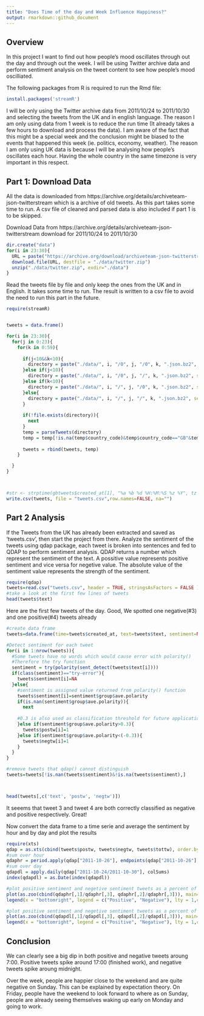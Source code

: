 ```yaml
---
title: "Does Time of the day and Week Influence Happiness?"
output: rmarkdown::github_document
---
```


## Overview

In this project I want to find out how people's mood oscillates through out the day and through out the week. I will be using Twitter archive data and perform sentiment analysis on the tweet content to see how people's mood oscilliated. 

The following packages from R is required to run the Rmd file:
```r
install.packages('streamR')
```

I will be only using the Twitter archive data from 2011/10/24 to 2011/10/30 and selecting the tweets from the UK and in english language. The reason I am only using data from 1 week is to reduce the run time (It already takes a few hours to download and process the data). I am aware of the fact that this might be a special week and the conclusion might be biased to the events that happened this week (ie. politics, economy, weather). The reason I am only using UK data is because I will be analysing how people's oscillates each hour. Having the whole country in the same timezone is very important in this respect.


## Part 1: Download Data
All the data is downloaded from https://archive.org/details/archiveteam-json-twitterstream which is a archive of old tweets. As this part takes some time to run. A csv file of cleaned and parsed data is also included if part 1 is to be skipped.

Download Data from https://archive.org/details/archiveteam-json-twitterstream download for 2011/10/24 to 2011/10/30
```r
dir.create("data")
for(i in 23:30){
  URL = paste("https://archive.org/download/archiveteam-json-twitterstream/twitter-stream-2011-10-",i,".zip", sep="")
  download.file(URL, destfile = "./data/twitter.zip")
  unzip("./data/twitter.zip", exdir="./data")
}


```


Read the tweets file by file and only keep the ones from the UK and in English. It takes some time to run. The result is written to a csv file to avoid the need to run this part in the future.


```r
require(streamR)


tweets = data.frame()

for(i in 23:30){
  for(j in 0:23){
    for(k in 0:59){
      
      if(j<10&&k<10){
        directory = paste("./data/", i, "/0", j, "/0", k, ".json.bz2", sep="")
      }else if(j<10){
        directory = paste("./data/", i, "/0", j, "/", k, ".json.bz2", sep="")
      }else if(k<10){
        directory = paste("./data/", i, "/", j, "/0", k, ".json.bz2", sep="")
      }else{
        directory = paste("./data/", i, "/", j, "/", k, ".json.bz2", sep="")
      }
      
      if(!file.exists(directory)){
        next
      }
      temp = parseTweets(directory)
      temp = temp[!is.na(temp$country_code)&temp$country_code=="GB"&temp$user_lang=="en",]
      
      tweets = rbind(tweets, temp)
    }

  }
}



#str <- strptime(gbtweets$created_at[1], "%a %b %d %H:%M:%S %z %Y", tz = "UTC")
write.csv(tweets, file = "tweets.csv",row.names=FALSE, na="")

```


## Part 2 Analysis

If the Tweets from the UK has already been extracted and saved as 'tweets.csv', then start the project from there. Analyze the sentiment of the tweets using qdap package, each tweet is broken into sentences and fed to QDAP to perform sentiment analysis. QDAP returns a number which represent the sentiment of the text. A possitive value represents positive sentiment and vice versa for negetive value. The absolute value of the sentiment value represents the strength of the sentiment.




```r
require(qdap)
tweets=read.csv("tweets.csv", header = TRUE, stringsAsFactors = FALSE )
#take a look at the first few lines of tweets
head(tweets$text)
```
Here are the first few tweets of the day. Good, We spotted one negative(#3) and one positive(#4) tweets already

```r
#create data frame
tweets=data.frame(time=tweets$created_at, text=tweets$text, sentiment=NA, postw=0, negtw=0, tottw=1)

#Detect sentiment for each tweet
for(i in 1:nrow(tweets)){
  #Some tweets have no words which would cause error with polarity()
  #Therefore the try function
  sentiment = try(polarity(sent_detect(tweets$text[i])))
  if(class(sentiment)=="try-error"){
    tweets$sentiment[i]=NA
  }else{
    #sentiment is assigned value returned from polarity() function
    tweets$sentiment[i]=sentiment$group$ave.polarity
    if(is.nan(sentiment$group$ave.polarity)){
      next
      
    #0.3 is also used as classification threshold for future applications
    }else if(sentiment$group$ave.polarity>0.3){
      tweets$postw[i]=1
    }else if(sentiment$group$ave.polarity<(-0.3)){
      tweets$negtw[i]=1
    }
  }
}

#remove tweets that qdap() cannot distinguish
tweets=tweets[!is.nan(tweets$sentiment)&!is.na(tweets$sentiment),]



head(tweets[,c('text', 'postw', 'negtw')])
```
It seeems that tweet 3 and tweet 4 are both correctly classified as negative and positive respectively. Great!





Now convert the data frame to a time serie and average the sentiment by hour and by day and plot the results
```r
require(xts)
qdap = as.xts(cbind(tweets$postw, tweets$negtw, tweets$tottw), order.by=strptime(tweets$time, "%a %b %d %H:%M:%S %z %Y", tz = "UTC"))
#sum over hour
qdaphr = period.apply(qdap["2011-10-26"], endpoints(qdap["2011-10-26"], "hours", 2), colSums)
#sum over day
qdapdl = apply.daily(qdap["2011-10-24/2011-10-30"], colSums)
index(qdapdl) = as.Date(index(qdapdl))

#plot positive sentiment and negetive sentiment tweets as a percent of total tweets over a day
plot(as.zoo(cbind(qdaphr[,1]/qdaphr[,3], qdaphr[,2]/qdaphr[,3])), main="Hourly Twitter Sentiment", col=c("red", "blue") ,ylab=c("positive", "negative"),ylim=c(0, 0.15))
legend(x = "bottomright", legend = c("Positive", "Negative"), lty = 1,col = c("red", "blue"))

#plot positive sentiment and negetive sentiment tweets as a percent of total tweets over a week
plot(as.zoo(cbind(qdapdl[,1]/qdapdl[,3], qdapdl[,2]/qdapdl[,3])), main="Daily Twitter Sentiment", col=c("red", "blue") ,ylab=c("positive", "negative") )
legend(x = "bottomright", legend = c("Positive", "Negative"), lty = 1,col = c("red", "blue"))
```

## Conclusion

We can clearly see a big dip in both positive and negative tweets aroung 7:00. Positive tweets spike around 17:00 (finished work), and negative tweets spike aroung midnight.

Over the week, people are happier close to the weekend and are quite negative on Sunday. This can be explained by expectation theory. On Friday, people have the weekend to look forward to where as on Sunday, people are already seeing themselves waking up early on Monday and going to work.







